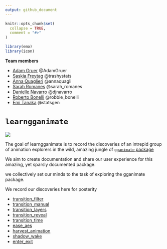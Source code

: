 ```yaml
---
output: github_document
---
```


<!-- README.md is generated from README.Rmd. Please edit that file -->

```r
knitr::opts_chunk$set(
  collapse = TRUE,
  comment = "#>"
)

library(emo)
library(icon)
```

**Team members**

* [Adam Gruer](https://github.com/adam-gruer) @AdamGruer 
* [Saskia Freytag](https://github.com/SaskiaFreytag) @trashystats
* [Anna Quaglieri](https://github.com/SaskiaFreytag) @annaquagli
* [Sarah Romanes](https://github.com/sarahromanes) @sarah_romanes
* [Danielle Navarro](https://github.com/SaskiaFreytag) @djnavarro
* [Roberto Bonelli](https://github.com/Robbie90) @robbie_bonelli
* [Emi Tanaka](https://github.com/emitanaka) @statsgen


# `learngganimate`

![](transition_manual_files/figure-gfm/unnamed-chunk-2-1.gif)

The goal of learngganimate is to record the discoveries of an intrepid
group of animation explorers in the wild, amazing jungle of [`gganimate` package](https://github.com/thomasp85/gganimate)

We aim to create documentation and share our user experience for this amazing, yet sparsly documented package.

we collectively set our minds to the task of exploring the gganimate
package.

We record our discoveries here for posterity

  - [transition_filter](transition_filter.md)
  - [transition_manual](transition_manual.md)
  - [transition_layers](transition_layers.md)
  - [transition_reveal](transition_reveal/transition_reveal.md)
  - [transition_time](transition_time/transition_time.md)
  - [ease_aes](ease_aes.md)
  - [harvest_animation](example_harvest_animation.md)
  - [shadow_wake](shadow_wake.md)
  - [enter_exit](enter_exit/enter_exit.md)
  
  
